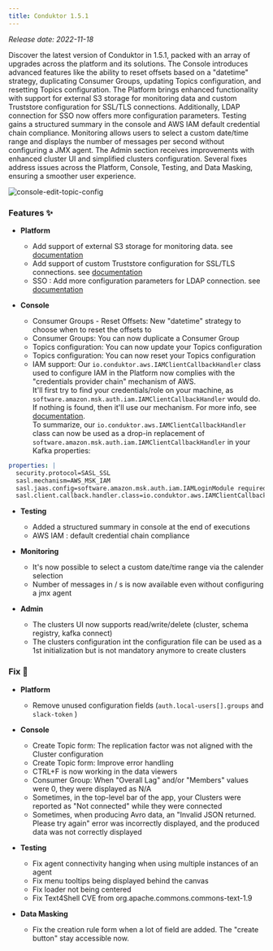 ```yaml
---
title: Conduktor 1.5.1
---
```


*Release date: 2022-11-18*

Discover the latest version of Conduktor in 1.5.1, packed with an array of upgrades across the platform and its solutions. The Console introduces advanced features like the ability to reset offsets based on a "datetime" strategy, duplicating Consumer Groups, updating Topics configuration, and resetting Topics configuration. The Platform brings enhanced functionality with support for external S3 storage for monitoring data and custom Truststore configuration for SSL/TLS connections. Additionally, LDAP connection for SSO now offers more configuration parameters. Testing gains a structured summary in the console and AWS IAM default credential chain compliance. Monitoring allows users to select a custom date/time range and displays the number of messages per second without configuring a JMX agent. The Admin section receives improvements with enhanced cluster UI and simplified clusters configuration. Several fixes address issues across the Platform, Console, Testing, and Data Masking, ensuring a smoother user experience.

![console-edit-topic-config](https://user-images.githubusercontent.com/2573301/203620461-a4425669-22e9-4880-b609-698e757b11e0.png)

### Features ✨

- **Platform**

  - Add support of external S3 storage for monitoring data. see [documentation](https://docs.conduktor.io/platform/get-started/configuration/env-variables/#monitoring-properties)
  - Add support of custom Truststore configuration for SSL/TLS connections. see [documentation](https://docs.conduktor.io/platform/get-started/configuration/env-variables/)
  - SSO : Add more configuration parameters for LDAP connection. see [documentation](https://docs.conduktor.io/platform/get-started/configuration/env-variables/#ldap-properties)

- **Console**
  - Consumer Groups - Reset Offsets: New "datetime" strategy to choose when to reset the offsets to
  - Consumer Groups: You can now duplicate a Consumer Group
  - Topics configuration: You can now update your Topics configuration
  - Topics configuration: You can now reset your Topics configuration
  - IAM support: Our `io.conduktor.aws.IAMClientCallbackHandler` class used to configure IAM in the Platform now complies with the "credentials provider chain" mechanism of AWS.  
    It'll first try to find your credentials/role on your machine, as `software.amazon.msk.auth.iam.IAMClientCallbackHandler` would do. If nothing is found, then it'll use our mechanism. For more info, see [documentation](https://docs.conduktor.io/platform/get-started/configuration/configuration-snippets/#amazon-msk-with-iam-authentication-example).  
     To summarize, our `io.conduktor.aws.IAMClientCallbackHandler` class can now be used as a drop-in replacement of `software.amazon.msk.auth.iam.IAMClientCallbackHandler` in your Kafka properties:

```yaml
properties: |
  security.protocol=SASL_SSL
  sasl.mechanism=AWS_MSK_IAM
  sasl.jaas.config=software.amazon.msk.auth.iam.IAMLoginModule required;
  sasl.client.callback.handler.class=io.conduktor.aws.IAMClientCallbackHandler
```

- **Testing**

  - Added a structured summary in console at the end of executions
  - AWS IAM : default credential chain compliance

- **Monitoring**

  - It's now possible to select a custom date/time range via the calender selection
  - Number of messages in / s is now available even without configuring a jmx agent

- **Admin**
  - The clusters UI now supports read/write/delete (cluster, schema registry, kafka connect)
  - The clusters configuration int the configuration file can be used as a 1st initialization but is not mandatory anymore to create clusters

### Fix 🔨

- **Platform**

  - Remove unused configuration fields (`auth.local-users[].groups` and `slack-token` )

- **Console**

  - Create Topic form: The replication factor was not aligned with the Cluster configuration
  - Create Topic form: Improve error handling
  - CTRL+F is now working in the data viewers
  - Consumer Group: When "Overall Lag" and/or "Members" values were 0, they were displayed as N/A
  - Sometimes, in the top-level bar of the app, your Clusters were reported as "Not connected" while they were connected
  - Sometimes, when producing Avro data, an "Invalid JSON returned. Please try again" error was incorrectly displayed, and the produced data was not correctly displayed

- **Testing**

  - Fix agent connectivity hanging when using multiple instances of an agent
  - Fix menu tooltips being displayed behind the canvas
  - Fix loader not being centered
  - Fix Text4Shell CVE from org.apache.commons.commons-text-1.9

- **Data Masking**
  - Fix the creation rule form when a lot of field are added. The "create button" stay accessible now.
